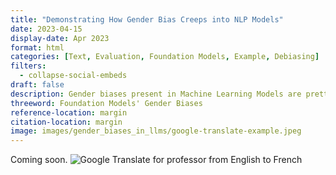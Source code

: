 ```yaml
---
title: "Demonstrating How Gender Bias Creeps into NLP Models"
date: 2023-04-15
display-date: Apr 2023
format: html
categories: [Text, Evaluation, Foundation Models, Example, Debiasing]
filters:
  - collapse-social-embeds
draft: false
description: Gender biases present in Machine Learning Models are pretty difficult to identify. GPT4, as illustrated, considers the female partner to be the problem in a disagreement surrounding crying. Gendered translations and ambiguous pronoun references add to the problem and reinforce existing biases.
threeword: Foundation Models' Gender Biases
reference-location: margin
citation-location: margin
image: images/gender_biases_in_llms/google-translate-example.jpeg
---
```

Coming soon.
![Google Translate for professor from English to French](images/gender_biases_in_llms/google-translate-example.jpeg)